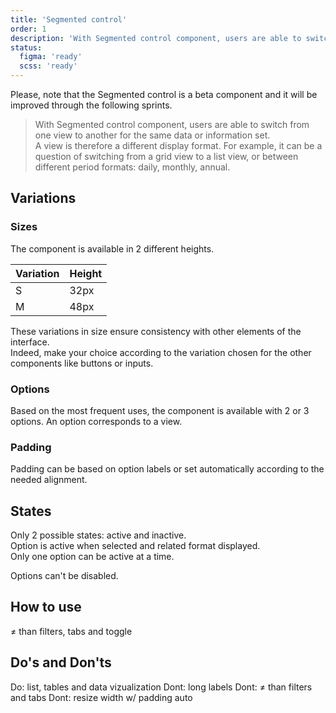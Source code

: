 ```yaml
---
title: 'Segmented control'
order: 1
description: 'With Segmented control component, users are able to switch from one view to another for the same data or information set.'
status:
  figma: 'ready'
  scss: 'ready'
---
```


<Highlight theme="warning" title="Work in progress">
    Please, note that the Segmented control is a beta component and it will be improved
  through the following sprints.
</Highlight>

> With Segmented control component, users are able to switch from one view to another for the same data or information set.  
A view is therefore a different display format. For example, it can be a question of switching from a grid view to a list view, or between different period formats: daily, monthly, annual.

<!-- Add preview -->

## Variations

### Sizes

The component is available in 2 different heights.

| Variation        | Height |
| ---------------- | ------ |
| S                | 32px   |
| M                | 48px   |

These variations in size ensure consistency with other elements of the interface.  
Indeed, make your choice according to the variation chosen for the other components like buttons or inputs.

### Options

Based on the most frequent uses, the component is available with 2 or 3 options.
An option corresponds to a view.

### Padding
Padding can be based on option labels or set automatically according to the needed alignment.

<!-- Add preview -->

## States

Only 2 possible states: active and inactive.  
Option is active when selected and related format displayed.  
Only one option can be active at a time.

<Highlight theme="tips" title="Good to know">
Options can't be disabled.
</Highlight>

## How to use

≠ than filters, tabs and toggle

## Do's and Don'ts

<HintItem>
  Do: list, tables and data vizualization
</HintItem>

<HintItem dont>
  Dont: long labels
</HintItem>

<HintItem dont>
  Dont: ≠ than filters and tabs
</HintItem>

<HintItem dont>
  Dont: resize width w/ padding auto
</HintItem>